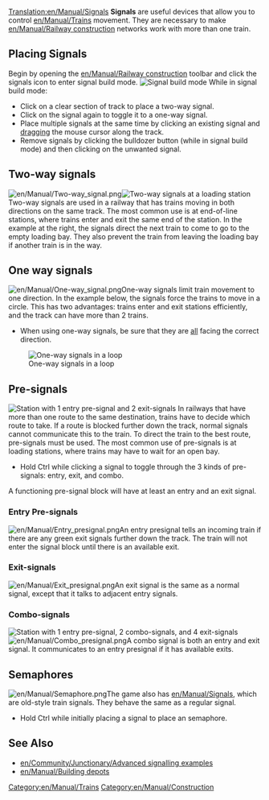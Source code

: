 [[Translation:en/Manual/Signals]]
{{en/Manual/Navigation}}
'''Signals''' are useful devices that allow you to control [[en/Manual/Trains]] movement.  They are necessary to make [[en/Manual/Railway construction]] networks work with more than one train.

[[Category:en/Manual/Trains]]
[[Category:en/Manual/Construction]]

==Placing Signals==
Begin by opening the [[en/Manual/Railway construction]] toolbar and click the signals icon to enter signal build mode.  
[[File:en/Manual/Signals-icon2.png|none|frame|Signal build mode]]
While in signal build mode:

*Click on a clear section of track to place a two-way signal.
*Click on the signal again to toggle it to a one-way signal. 
*Place multiple signals at the same time by clicking an existing signal and [https://www.wikipedia.org/wiki/Drag-and-drop dragging] the mouse cursor along the track.
*Remove signals by clicking the bulldozer button (while in signal build mode) and then clicking on the unwanted signal.

==Two-way signals==
[[File:en/Manual/Two-way signal.png|frame|left]][[File:en/Manual/2-way signals.png|frame|right|Two-way signals at a loading station]]
Two-way signals are used in a railway that has trains moving in both directions on the same track.  The most common use is at end-of-line stations, where trains enter and exit the same end of the station.  In the example at the right, the signals direct the next train to come to go to the empty loading bay.  They also prevent the train from leaving the loading bay if another train is in the way.<br clear="all" />

==One way signals==
[[File:en/Manual/One-way signal.png|frame|left]]One-way signals limit train movement to one direction.  In the example below, the signals force the trains to move in a circle. This has two advantages: trains enter and exit stations efficiently, and the track can have more than 2 trains.  
*When using one-way signals, be sure that they are <u>all</u> facing the correct direction.
<div >[[File:en/Manual/1-way signal loop.png|frame|none|One-way signals in a loop]]</div>

==Pre-signals==
[[File:en/Manual/Station with pre-signals.png|frame|right|Station with 1 entry pre-signal and 2 exit-signals]]
In railways that have more than one route to the same destination, trains have to decide which route to take. If a route is blocked further down the track, normal signals cannot communicate this to the train. To direct the train to the best route, pre-signals must be used.  The most common use of pre-signals is at loading stations, where trains may have to wait for an open bay.

*Hold Ctrl while clicking a signal to toggle through the 3 kinds of pre-signals: entry, exit, and combo.  

A functioning pre-signal block will have at least an entry and an exit signal.

===Entry Pre-signals===
[[File:en/Manual/Entry presignal.png|frame|left]]An entry presignal tells an incoming train if there are any green exit signals further down the track.  The train will not enter the signal block until there is an available exit.<br clear="all" />

===Exit-signals===
[[File:en/Manual/Exit presignal.png|frame|left]]An exit signal is the same as a normal signal, except that it talks to adjacent entry signals.<br clear="all" />

===Combo-signals===
[[File:en/Manual/Station with pre-signals2.png|frame|right|Station with 1 entry pre-signal, 2 combo-signals, and 4 exit-signals]]
[[File:en/Manual/Combo presignal.png|frame|left]]A combo signal is both an entry and exit signal.  It communicates to an entry presignal if it has available exits.<br clear="all" />

==Semaphores==
[[File:en/Manual/Semaphore.png|frame|left]]The game also has [[en/Manual/Signals]], which are old-style train signals.  They behave the same as a regular signal.
*Hold Ctrl while initially placing a signal to place an semaphore.<br clear="all" />

==See Also==
* [[en/Community/Junctionary/Advanced signalling examples]]
* [[en/Manual/Building depots]]